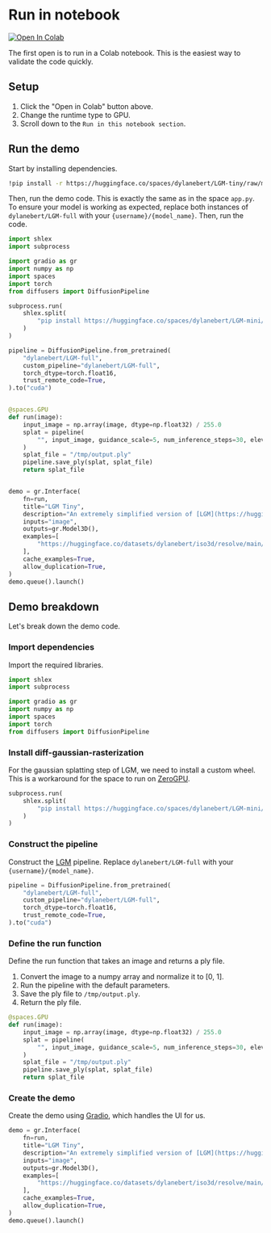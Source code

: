 # Run in notebook

[![Open In Colab](https://colab.research.google.com/assets/colab-badge.svg)](https://githubtocolab.com/dylanebert/ml-for-3d-course-notebooks/blob/main/capstone.ipynb)

The first open is to run in a Colab notebook. This is the easiest way to validate the code quickly.

## Setup

1. Click the "Open in Colab" button above.
2. Change the runtime type to GPU.
3. Scroll down to the `Run in this notebook section`.

## Run the demo

Start by installing dependencies.

```bash
!pip install -r https://huggingface.co/spaces/dylanebert/LGM-tiny/raw/main/requirements.txt
```

Then, run the demo code. This is exactly the same as in the space `app.py`. To ensure your model is working as expected, replace both instances of `dylanebert/LGM-full` with your `{username}/{model_name}`. Then, run the code.

```python
import shlex
import subprocess

import gradio as gr
import numpy as np
import spaces
import torch
from diffusers import DiffusionPipeline

subprocess.run(
    shlex.split(
        "pip install https://huggingface.co/spaces/dylanebert/LGM-mini/resolve/main/wheel/diff_gaussian_rasterization-0.0.0-cp310-cp310-linux_x86_64.whl"
    )
)

pipeline = DiffusionPipeline.from_pretrained(
    "dylanebert/LGM-full",
    custom_pipeline="dylanebert/LGM-full",
    torch_dtype=torch.float16,
    trust_remote_code=True,
).to("cuda")


@spaces.GPU
def run(image):
    input_image = np.array(image, dtype=np.float32) / 255.0
    splat = pipeline(
        "", input_image, guidance_scale=5, num_inference_steps=30, elevation=0
    )
    splat_file = "/tmp/output.ply"
    pipeline.save_ply(splat, splat_file)
    return splat_file


demo = gr.Interface(
    fn=run,
    title="LGM Tiny",
    description="An extremely simplified version of [LGM](https://huggingface.co/ashawkey/LGM). Intended as resource for the [ML for 3D Course](https://huggingface.co/learn/ml-for-3d-course/unit0/introduction).",
    inputs="image",
    outputs=gr.Model3D(),
    examples=[
        "https://huggingface.co/datasets/dylanebert/iso3d/resolve/main/jpg@512/a_cat_statue.jpg"
    ],
    cache_examples=True,
    allow_duplication=True,
)
demo.queue().launch()
```

## Demo breakdown

Let's break down the demo code.

### Import dependencies

Import the required libraries.

```python
import shlex
import subprocess

import gradio as gr
import numpy as np
import spaces
import torch
from diffusers import DiffusionPipeline
```

### Install diff-gaussian-rasterization

For the gaussian splatting step of LGM, we need to install a custom wheel. This is a workaround for the space to run on [ZeroGPU](https://huggingface.co/zero-gpu-explorers).

```python
subprocess.run(
    shlex.split(
        "pip install https://huggingface.co/spaces/dylanebert/LGM-mini/resolve/main/wheel/diff_gaussian_rasterization-0.0.0-cp310-cp310-linux_x86_64.whl"
    )
)
```

### Construct the pipeline

Construct the [LGM](https://huggingface.co/dylanebert/LGM-full) pipeline. Replace `dylanebert/LGM-full` with your `{username}/{model_name}`.

```python
pipeline = DiffusionPipeline.from_pretrained(
    "dylanebert/LGM-full",
    custom_pipeline="dylanebert/LGM-full",
    torch_dtype=torch.float16,
    trust_remote_code=True,
).to("cuda")
```

### Define the run function

Define the run function that takes an image and returns a ply file.

1. Convert the image to a numpy array and normalize it to [0, 1].
2. Run the pipeline with the default parameters.
3. Save the ply file to `/tmp/output.ply`.
4. Return the ply file.

```python
@spaces.GPU
def run(image):
    input_image = np.array(image, dtype=np.float32) / 255.0
    splat = pipeline(
        "", input_image, guidance_scale=5, num_inference_steps=30, elevation=0
    )
    splat_file = "/tmp/output.ply"
    pipeline.save_ply(splat, splat_file)
    return splat_file
```

### Create the demo

Create the demo using [Gradio](https://www.gradio.app/guides/quickstart), which handles the UI for us.

```python
demo = gr.Interface(
    fn=run,
    title="LGM Tiny",
    description="An extremely simplified version of [LGM](https://huggingface.co/ashawkey/LGM). Intended as resource for the [ML for 3D Course](https://huggingface.co/learn/ml-for-3d-course/unit0/introduction).",
    inputs="image",
    outputs=gr.Model3D(),
    examples=[
        "https://huggingface.co/datasets/dylanebert/iso3d/resolve/main/jpg@512/a_cat_statue.jpg"
    ],
    cache_examples=True,
    allow_duplication=True,
)
demo.queue().launch()
```
